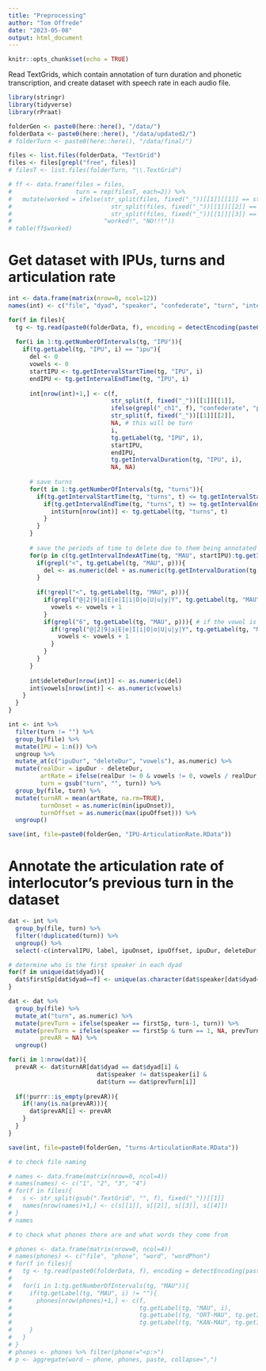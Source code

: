 ```yaml
---
title: "Preprocessing"
author: "Tom Offrede"
date: "2023-05-08"
output: html_document
---
```


```r
knitr::opts_chunk$set(echo = TRUE)
```

Read TextGrids, which contain annotation of turn duration and phonetic transcription, and create dataset with speech rate in each audio file.

```r
library(stringr)
library(tidyverse)
library(rPraat)

folderGen <- paste0(here::here(), "/data/")
folderData <- paste0(here::here(), "/data/updated2/")
# folderTurn <- paste0(here::here(), "/data/final/")

files <- list.files(folderData, "TextGrid")
files <- files[grepl("free", files)]
# filesT <- list.files(folderTurn, "\\.TextGrid")

# ff <- data.frame(files = files,
#                  turn = rep(filesT, each=2)) %>% 
#   mutate(worked = ifelse(str_split(files, fixed("_"))[[1]][[1]] == str_split(turn, fixed("_"))[[1]][[1]] &
#                            str_split(files, fixed("_"))[[1]][[2]] == str_split(turn, fixed("_"))[[1]][[2]] &
#                            str_split(files, fixed("_"))[[1]][[3]] == str_split(turn, fixed("_"))[[1]][[3]],
#                          "worked!", "NO!!!"))
# table(ff$worked)
```

# Get dataset with IPUs, turns and articulation rate

```r
int <- data.frame(matrix(nrow=0, ncol=12))
names(int) <- c("file", "dyad", "speaker", "confederate", "turn", "intervalIPU", "label", "ipuOnset", "ipuOffset", "ipuDur", "deleteDur", "vowels")

for(f in files){
  tg <- tg.read(paste0(folderData, f), encoding = detectEncoding(paste0(folderData, f)))
  
  for(i in 1:tg.getNumberOfIntervals(tg, "IPU")){
    if(tg.getLabel(tg, "IPU", i) == "ipu"){
      del <- 0
      vowels <- 0
      startIPU <- tg.getIntervalStartTime(tg, "IPU", i)
      endIPU <- tg.getIntervalEndTime(tg, "IPU", i)
      
      int[nrow(int)+1,] <- c(f,
                             str_split(f, fixed("_"))[[1]][[1]],
                             ifelse(grepl("_ch1", f), "confederate", "participant"),
                             str_split(f, fixed("_"))[[1]][[2]],
                             NA, # this will be turn
                             i,
                             tg.getLabel(tg, "IPU", i),
                             startIPU,
                             endIPU,
                             tg.getIntervalDuration(tg, "IPU", i),
                             NA, NA)
      
      # save turns
      for(t in 1:tg.getNumberOfIntervals(tg, "turns")){
        if(tg.getIntervalStartTime(tg, "turns", t) <= tg.getIntervalStartTime(tg, "IPU", i)){
          if(tg.getIntervalEndTime(tg, "turns", t) >= tg.getIntervalEndTime(tg, "IPU", i)){
            int$turn[nrow(int)] <- tg.getLabel(tg, "turns", t)
          }
        }
      }
      
      # save the periods of time to delete due to them being annotated as <usb>, <nib>, <pseudo>, or <p:>
      for(p in c(tg.getIntervalIndexAtTime(tg, "MAU", startIPU):tg.getIntervalIndexAtTime(tg, "MAU", (endIPU-0.00001)))){
        if(grepl("<", tg.getLabel(tg, "MAU", p))){
          del <- as.numeric(del + as.numeric(tg.getIntervalDuration(tg, "MAU", p))) # if there are multiple "<>" intervals, we add up all of them
        }
        
        if(!grepl("<", tg.getLabel(tg, "MAU", p))){
          if(grepl("@|2|9|a|E|e|I|i|O|o|U|u|y|Y", tg.getLabel(tg, "MAU", p))){
            vowels <- vowels + 1
          }
          if(grepl("6", tg.getLabel(tg, "MAU", p))){ # if the vowel is "6", it should only be counted as a different syllable if the previous phone wasn't a vowel
            if(!grepl("@|2|9|a|E|e|I|i|O|o|U|u|y|Y", tg.getLabel(tg, "MAU", p-1))){
              vowels <- vowels + 1
            }
          }
        }
      }
      
      int$deleteDur[nrow(int)] <- as.numeric(del)
      int$vowels[nrow(int)] <- as.numeric(vowels)
    }
  }
}

int <- int %>% 
  filter(turn != "") %>% 
  group_by(file) %>% 
  mutate(IPU = 1:n()) %>% 
  ungroup %>% 
  mutate_at(c("ipuDur", "deleteDur", "vowels"), as.numeric) %>% 
  mutate(realDur = ipuDur - deleteDur,
         artRate = ifelse(realDur != 0 & vowels != 0, vowels / realDur, NA),
         turn = gsub("turn", "", turn)) %>% 
  group_by(file, turn) %>% 
  mutate(turnAR = mean(artRate, na.rm=TRUE),
         turnOnset = as.numeric(min(ipuOnset)),
         turnOffset = as.numeric(max(ipuOffset))) %>% 
  ungroup()

save(int, file=paste0(folderGen, "IPU-ArticulationRate.RData"))
```

# Annotate the articulation rate of interlocutor's previous turn in the dataset

```r
dat <- int %>% 
  group_by(file, turn) %>% 
  filter(!duplicated(turn)) %>% 
  ungroup() %>% 
  select(-c(intervalIPU, label, ipuOnset, ipuOffset, ipuDur, deleteDur, IPU, artRate))

# determine who is the first speaker in each dyad
for(f in unique(dat$dyad)){
  dat$firstSp[dat$dyad==f] <- unique(as.character(dat$speaker[dat$dyad==f & dat$turnOnset == min(dat$turnOnset[dat$dyad==f])]))
}

dat <- dat %>% 
  group_by(file) %>% 
  mutate_at("turn", as.numeric) %>% 
  mutate(prevTurn = ifelse(speaker == firstSp, turn-1, turn)) %>%
  mutate(prevTurn = ifelse(speaker == firstSp & turn == 1, NA, prevTurn),
         prevAR = NA) %>%
  ungroup()

for(i in 1:nrow(dat)){
  prevAR <- dat$turnAR[dat$dyad == dat$dyad[i] &
                         dat$speaker != dat$speaker[i] &
                         dat$turn == dat$prevTurn[i]]
  
  if(!purrr::is_empty(prevAR)){
    if(!any(is.na(prevAR))){
      dat$prevAR[i] <- prevAR
    }
  }
}

save(int, file=paste0(folderGen, "turns-ArticulationRate.RData"))
```


```r
# to check file naming

# names <- data.frame(matrix(nrow=0, ncol=4))
# names(names) <- c("1", "2", "3", "4")
# for(f in files){
#   s <- str_split(gsub(".TextGrid", "", f), fixed("_"))[[1]]
#   names[nrow(names)+1,] <- c(s[[1]], s[[2]], s[[3]], s[[4]])
# }
# names
```

```r
# to check what phones there are and what words they come from

# phones <- data.frame(matrix(nrow=0, ncol=4))
# names(phones) <- c("file", "phone", "word", "wordPhon")
# for(f in files){
#   tg <- tg.read(paste0(folderData, f), encoding = detectEncoding(paste0(folderData, f)))
#   
#   for(i in 1:tg.getNumberOfIntervals(tg, "MAU")){
#     if(tg.getLabel(tg, "MAU", i) != ""){
#       phones[nrow(phones)+1,] <- c(f,
#                                    tg.getLabel(tg, "MAU", i),
#                                    tg.getLabel(tg, "ORT-MAU", tg.getIntervalIndexAtTime(tg, "ORT-MAU", as.numeric(tg.getIntervalStartTime(tg, "MAU", i))+0.000001)),
#                                    tg.getLabel(tg, "KAN-MAU", tg.getIntervalIndexAtTime(tg, "KAN-MAU", as.numeric(tg.getIntervalStartTime(tg, "MAU", i))+0.000001)))
#     }
#   }
# }
# phones <- phones %>% filter(phone!="<p:>")
# p <- aggregate(word ~ phone, phones, paste, collapse=",")
```